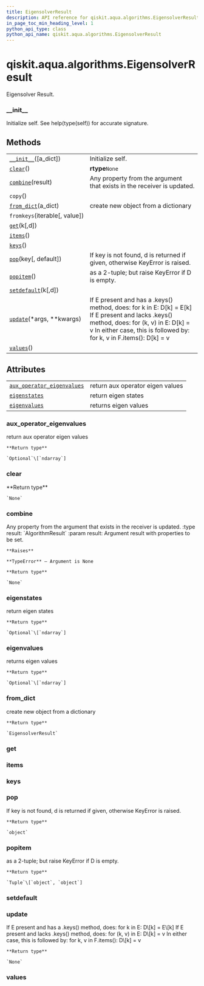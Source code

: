 ```yaml
---
title: EigensolverResult
description: API reference for qiskit.aqua.algorithms.EigensolverResult
in_page_toc_min_heading_level: 1
python_api_type: class
python_api_name: qiskit.aqua.algorithms.EigensolverResult
---
```


<span id="qiskit-aqua-algorithms-eigensolverresult" />

# qiskit.aqua.algorithms.EigensolverResult

<Class id="qiskit.aqua.algorithms.EigensolverResult" isDedicatedPage={true} github="https://github.com/qiskit-community/qiskit-aqua/tree/stable/0.8/qiskit/aqua/algorithms/eigen_solvers/eigen_solver.py" signature="EigensolverResult(a_dict=None)">
  Eigensolver Result.

  ### \_\_init\_\_

  <Function id="qiskit.aqua.algorithms.EigensolverResult.__init__" name="__init__" signature="__init__(a_dict=None)">
    Initialize self. See help(type(self)) for accurate signature.
  </Function>

  ## Methods

  |                                                                                                                                    |                                                                                                                                                                                                                      |
  | ---------------------------------------------------------------------------------------------------------------------------------- | -------------------------------------------------------------------------------------------------------------------------------------------------------------------------------------------------------------------- |
  | [`__init__`](#qiskit.aqua.algorithms.EigensolverResult.__init__ "qiskit.aqua.algorithms.EigensolverResult.__init__")(\[a\_dict])   | Initialize self.                                                                                                                                                                                                     |
  | [`clear`](#qiskit.aqua.algorithms.EigensolverResult.clear "qiskit.aqua.algorithms.EigensolverResult.clear")()                      | **rtype**`None`                                                                                                                                                                                                      |
  | [`combine`](#qiskit.aqua.algorithms.EigensolverResult.combine "qiskit.aqua.algorithms.EigensolverResult.combine")(result)          | Any property from the argument that exists in the receiver is updated.                                                                                                                                               |
  | `copy`()                                                                                                                           |                                                                                                                                                                                                                      |
  | [`from_dict`](#qiskit.aqua.algorithms.EigensolverResult.from_dict "qiskit.aqua.algorithms.EigensolverResult.from_dict")(a\_dict)   | create new object from a dictionary                                                                                                                                                                                  |
  | `fromkeys`(iterable\[, value])                                                                                                     |                                                                                                                                                                                                                      |
  | [`get`](#qiskit.aqua.algorithms.EigensolverResult.get "qiskit.aqua.algorithms.EigensolverResult.get")(k\[,d])                      |                                                                                                                                                                                                                      |
  | [`items`](#qiskit.aqua.algorithms.EigensolverResult.items "qiskit.aqua.algorithms.EigensolverResult.items")()                      |                                                                                                                                                                                                                      |
  | [`keys`](#qiskit.aqua.algorithms.EigensolverResult.keys "qiskit.aqua.algorithms.EigensolverResult.keys")()                         |                                                                                                                                                                                                                      |
  | [`pop`](#qiskit.aqua.algorithms.EigensolverResult.pop "qiskit.aqua.algorithms.EigensolverResult.pop")(key\[, default])             | If key is not found, d is returned if given, otherwise KeyError is raised.                                                                                                                                           |
  | [`popitem`](#qiskit.aqua.algorithms.EigensolverResult.popitem "qiskit.aqua.algorithms.EigensolverResult.popitem")()                | as a 2-tuple; but raise KeyError if D is empty.                                                                                                                                                                      |
  | [`setdefault`](#qiskit.aqua.algorithms.EigensolverResult.setdefault "qiskit.aqua.algorithms.EigensolverResult.setdefault")(k\[,d]) |                                                                                                                                                                                                                      |
  | [`update`](#qiskit.aqua.algorithms.EigensolverResult.update "qiskit.aqua.algorithms.EigensolverResult.update")(\*args, \*\*kwargs) | If E present and has a .keys() method, does: for k in E: D\[k] = E\[k] If E present and lacks .keys() method, does: for (k, v) in E: D\[k] = v In either case, this is followed by: for k, v in F.items(): D\[k] = v |
  | [`values`](#qiskit.aqua.algorithms.EigensolverResult.values "qiskit.aqua.algorithms.EigensolverResult.values")()                   |                                                                                                                                                                                                                      |

  ## Attributes

  |                                                                                                                                                                      |                                  |
  | -------------------------------------------------------------------------------------------------------------------------------------------------------------------- | -------------------------------- |
  | [`aux_operator_eigenvalues`](#qiskit.aqua.algorithms.EigensolverResult.aux_operator_eigenvalues "qiskit.aqua.algorithms.EigensolverResult.aux_operator_eigenvalues") | return aux operator eigen values |
  | [`eigenstates`](#qiskit.aqua.algorithms.EigensolverResult.eigenstates "qiskit.aqua.algorithms.EigensolverResult.eigenstates")                                        | return eigen states              |
  | [`eigenvalues`](#qiskit.aqua.algorithms.EigensolverResult.eigenvalues "qiskit.aqua.algorithms.EigensolverResult.eigenvalues")                                        | returns eigen values             |

  ### aux\_operator\_eigenvalues

  <Function id="qiskit.aqua.algorithms.EigensolverResult.aux_operator_eigenvalues" name="aux_operator_eigenvalues" signature="property aux_operator_eigenvalues">
    return aux operator eigen values

    **Return type**

    `Optional`\[`ndarray`]
  </Function>

  ### clear

  <Function id="qiskit.aqua.algorithms.EigensolverResult.clear" name="clear" signature="clear()">
    **Return type**

    `None`
  </Function>

  ### combine

  <Function id="qiskit.aqua.algorithms.EigensolverResult.combine" name="combine" signature="combine(result)">
    Any property from the argument that exists in the receiver is updated. :type result: `AlgorithmResult` :param result: Argument result with properties to be set.

    **Raises**

    **TypeError** – Argument is None

    **Return type**

    `None`
  </Function>

  ### eigenstates

  <Function id="qiskit.aqua.algorithms.EigensolverResult.eigenstates" name="eigenstates" signature="property eigenstates">
    return eigen states

    **Return type**

    `Optional`\[`ndarray`]
  </Function>

  ### eigenvalues

  <Function id="qiskit.aqua.algorithms.EigensolverResult.eigenvalues" name="eigenvalues" signature="property eigenvalues">
    returns eigen values

    **Return type**

    `Optional`\[`ndarray`]
  </Function>

  ### from\_dict

  <Function id="qiskit.aqua.algorithms.EigensolverResult.from_dict" name="from_dict" signature="static from_dict(a_dict)">
    create new object from a dictionary

    **Return type**

    `EigensolverResult`
  </Function>

  ### get

  <Function id="qiskit.aqua.algorithms.EigensolverResult.get" name="get" signature="get(k[, d]) → D[k] if k in D, else d. d defaults to None." />

  ### items

  <Function id="qiskit.aqua.algorithms.EigensolverResult.items" name="items" signature="items() → a set-like object providing a view on D’s items" />

  ### keys

  <Function id="qiskit.aqua.algorithms.EigensolverResult.keys" name="keys" signature="keys() → a set-like object providing a view on D’s keys" />

  ### pop

  <Function id="qiskit.aqua.algorithms.EigensolverResult.pop" name="pop" signature="pop(key, default=None)">
    If key is not found, d is returned if given, otherwise KeyError is raised.

    **Return type**

    `object`
  </Function>

  ### popitem

  <Function id="qiskit.aqua.algorithms.EigensolverResult.popitem" name="popitem" signature="popitem()">
    as a 2-tuple; but raise KeyError if D is empty.

    **Return type**

    `Tuple`\[`object`, `object`]
  </Function>

  ### setdefault

  <Function id="qiskit.aqua.algorithms.EigensolverResult.setdefault" name="setdefault" signature="setdefault(k[, d]) → D.get(k,d), also set D[k]=d if k not in D" />

  ### update

  <Function id="qiskit.aqua.algorithms.EigensolverResult.update" name="update" signature="update(*args, **kwargs)">
    If E present and has a .keys() method, does: for k in E: D\[k] = E\[k] If E present and lacks .keys() method, does: for (k, v) in E: D\[k] = v In either case, this is followed by: for k, v in F.items(): D\[k] = v

    **Return type**

    `None`
  </Function>

  ### values

  <Function id="qiskit.aqua.algorithms.EigensolverResult.values" name="values" signature="values() → an object providing a view on D’s values" />
</Class>

